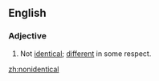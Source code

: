 ==English==
===Adjective===
{{en-adj}}
# Not [[identical]]; [[different]] in some respect.

[[zh:nonidentical]]